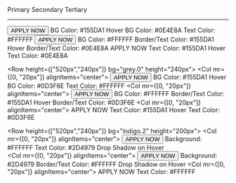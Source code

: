 


<Row>
    <Col mr={[0, "20px"]}>
        <Box flex="1">
            <Flex>
                <Box m="0 auto">
                    <Heading type="h4">Primary</Heading>
                </Box>
            </Flex>
        </Box>
    </Col>
    <Col mr={[0, "20px"]}>
        <Box flex="1">
            <Flex>
                <Box m="0 auto">
                    <Heading type="h4">Secondary</Heading>
                </Box>
            </Flex>
        </Box>
    </Col>
    <Col mr={[0, "20px"]}>
        <Box flex="1">
            <Flex>
                <Box m="0 auto">
                    <Heading type="h4">Tertiary</Heading>
                </Box>
            </Flex>
        </Box>
    </Col>
</Row>
<hr/>
<Row height={["520px","240px"]}>
    <Col alignItems="center">
        <Box flex="1">
            <Flex>
                <Box m="0 auto">
                    <Button variant="primary" type="medium">APPLY NOW</Button>
                </Box>
            </Flex>
            <Flex>
                <Box pl="40px">
                    <ButtonStyleText order={1}>
                        BG Color: #155DA1
                    </ButtonStyleText>
                    <ButtonStyleText>
                        Hover BG Color: #0E4E8A
                    </ButtonStyleText>
                    <ButtonStyleText>
                        Text Color: #FFFFFF
                    </ButtonStyleText>
                </Box>
            </Flex>
        </Box>
    </Col>
    <Col alignItems="center">
        <Box flex="1">
            <Flex>
                <Box m="0 auto">
                    <Button outline variant="secondary" type="medium">APPLY NOW</Button>
                </Box>
            </Flex>
            <Flex>
                <Box pl="40px">
                    <ButtonStyleText order={1}>
                            BG Color: #FFFFFF
                    </ButtonStyleText>
                    <ButtonStyleText>
                            Border/Text Color: #155DA1
                    </ButtonStyleText>
                    <ButtonStyleText>
                            Hover Border/Text Color: #0E4E8A
                    </ButtonStyleText>
                </Box>
            </Flex>
        </Box>
    </Col>
    <Col alignItems="center">
        <Box flex="1">
            <Flex>
                <Box m="0 auto">
                    <Link as="button">APPLY NOW</Link>
                </Box>
            </Flex>
            <Flex>
                <Box pl="64px">
                    <ButtonStyleText order={1}>
                            Text Color: #155DA1
                    </ButtonStyleText>
                    <ButtonStyleText>
                            Hover Text Color: #0E4E8A
                    </ButtonStyleText>
                </Box>
            </Flex>
        </Box>
    </Col>
</Row>

<Row height={["520px","240px"]} bg="grey.0" height="240px">
    <Col mr={[0, "20px"]} alignItems="center">
        <Box flex="1">
            <Flex>
                <Box m="0 auto">
                    <Button variant="primary" type="medium">APPLY NOW</Button>
                </Box>
            </Flex>
            <Box pl="40px">
                <ButtonStyleText order={1}>
                    BG Color: #155DA1
                </ButtonStyleText>
                <ButtonStyleText>
                    Hover BG Color: #0D3F6E
                </ButtonStyleText>
                <ButtonStyleText>
                    Text Color: #FFFFFF
                </ButtonStyleText>
            </Box>
        </Box>
    </Col>
    <Col mr={[0, "20px"]} alignItems="center">
        <Box flex="1">
            <Flex>
                <Box m="0 auto">
                    <Button variant="primary" outline type="medium">APPLY NOW</Button>
                </Box>
            </Flex>
            <Box pl="40px">
                <ButtonStyleText order={1}>
                        BG Color: #FFFFFF
                </ButtonStyleText>
                <ButtonStyleText>
                        Border/Text Color: #155DA1
                </ButtonStyleText>
                <ButtonStyleText>
                        Hover Border/Text Color: #0D3F6E
                </ButtonStyleText>
            </Box>
        </Box>
    </Col>
    <Col mr={[0, "20px"]} alignItems="center">
        <Box flex="1">
            <Flex>
                <Box m="0 auto">
                    <Link variant="primary" as="button">APPLY NOW</Link>
                </Box>
            </Flex>
            <Box pl="64px">
                <ButtonStyleText order={1}>
                        Text Color: #155DA1
                </ButtonStyleText>
                <ButtonStyleText>
                        Hover Text Color: #0D3F6E
                </ButtonStyleText>
            </Box>
        </Box>
    </Col>
</Row>

<Row height={["520px","240px"]} bg="indigo.2" height="200px">
    <Col mr={[0, "20px"]} alignItems="center">
        <Box flex="1">
            <Flex>
                <Box m="0 auto">
                    <Button variant="white" type="medium">APPLY NOW</Button>
                </Box>
            </Flex>
            <Box pl="40px">
                <ButtonStyleText color="white" order={1}>
                    Background: #FFFFFF
                </ButtonStyleText>
                <ButtonStyleText color="white">
                    Text Color: #2D4979
                </ButtonStyleText>
                <ButtonStyleText color="white">
                    Drop Shadow on Hover
                </ButtonStyleText>
            </Box>    
        </Box>
    </Col>
    <Col mr={[0, "20px"]} alignItems="center">
        <Box flex="1">
            <Flex>
                <Box m="0 auto">
                    <Button variant="white" outline type="medium">APPLY NOW</Button>
                </Box>
            </Flex>
            <Box pl="40px">
                <ButtonStyleText color="white" order={1}>
                    Background: #2D4979
                </ButtonStyleText>
                <ButtonStyleText color="white">
                    Border/Text Color: #FFFFFF
                </ButtonStyleText>
                <ButtonStyleText color="white">
                    Drop Shadow on Hover
                </ButtonStyleText>
            </Box>
        </Box>
    </Col>
    <Col mr={[0, "20px"]} alignItems="center">
        <Box flex="1">
            <Flex>
                <Box m="0 auto">
                    <Link variant="white" as="button">APPLY NOW</Link>
                </Box>
            </Flex>
            <Box pl="40px">
                <ButtonStyleText color="white" order={1}>
                    Text Color: #FFFFFF
                </ButtonStyleText>
            </Box>
        </Box>
    </Col>
</Row>